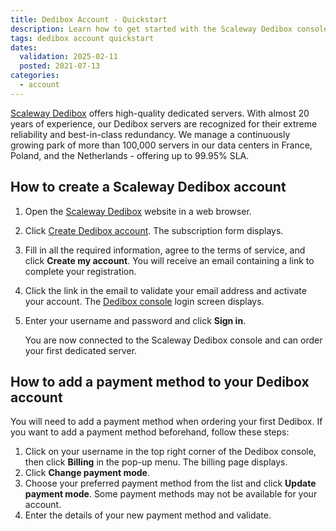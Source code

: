 ```yaml
---
title: Dedibox Account - Quickstart
description: Learn how to get started with the Scaleway Dedibox console.
tags: dedibox account quickstart
dates:
  validation: 2025-02-11
  posted: 2021-07-13
categories:
  - account
---
```


[Scaleway Dedibox](https://www.scaleway.com/en/dedibox/) offers high-quality dedicated servers. With almost 20 years of experience, our Dedibox servers are recognized for their extreme reliability and best-in-class redundancy. We manage a continuously growing park of more than 100,000 servers in our data centers in France, Poland, and the Netherlands - offering up to 99.95% SLA.

## How to create a Scaleway Dedibox account

1. Open the [Scaleway Dedibox](https://www.scaleway.com/en/dedibox/) website in a web browser.
2. Click [Create Dedibox account](https://console.online.net/en/user/subscribe). The subscription form displays.
3. Fill in all the required information, agree to the terms of service, and click **Create my account**. You will receive an email containing a link to complete your registration.
4. Click the link in the email to validate your email address and activate your account. The [Dedibox console](https://console.online.net) login screen displays.
5. Enter your username and password and click **Sign in**.

    You are now connected to the Scaleway Dedibox console and can order your first dedicated server.

## How to add a payment method to your Dedibox account

You will need to add a payment method when ordering your first Dedibox. If you want to add a payment method beforehand, follow these steps:

1. Click on your username in the top right corner of the Dedibox console, then click **Billing** in the pop-up menu. The billing page displays.
2. Click **Change payment mode**.
3. Choose your preferred payment method from the list and click **Update payment mode**.
    <Message type="note">
      Some payment methods may not be available for your account.
    </Message>
4. Enter the details of your new payment method and validate.

